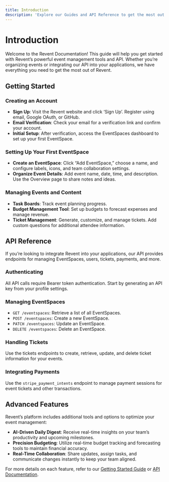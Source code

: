 ```yaml
---
title: Introduction
description: 'Explore our Guides and API Reference to get the most out of Revent.'
---
```


# Introduction

Welcome to the Revent Documentation! This guide will help you get started with Revent’s powerful event management tools and API. Whether you’re organizing events or integrating our API into your applications, we have everything you need to get the most out of Revent.

## Getting Started

### Creating an Account
- **Sign Up**: Visit the Revent website and click ‘Sign Up’. Register using email, Google OAuth, or GitHub.
- **Email Verification**: Check your email for a verification link and confirm your account.
- **Initial Setup**: After verification, access the EventSpaces dashboard to set up your first EventSpace.

### Setting Up Your First EventSpace
- **Create an EventSpace**: Click “Add EventSpace,” choose a name, and configure labels, icons, and team collaboration settings.
- **Organize Event Details**: Add event name, date, time, and description. Use the Overview page to share notes and ideas.

### Managing Events and Content
- **Task Boards**: Track event planning progress.
- **Budget Management Tool**: Set up budgets to forecast expenses and manage revenue.
- **Ticket Management**: Generate, customize, and manage tickets. Add custom questions for additional attendee information.

## API Reference

If you’re looking to integrate Revent into your applications, our API provides endpoints for managing EventSpaces, users, tickets, payments, and more.

### Authenticating
All API calls require Bearer token authentication. Start by generating an API key from your profile settings.

### Managing EventSpaces
- `GET /eventspaces`: Retrieve a list of all EventSpaces.
- `POST /eventspaces`: Create a new EventSpace.
- `PATCH /eventspaces`: Update an EventSpace.
- `DELETE /eventspaces`: Delete an EventSpace.

### Handling Tickets
Use the tickets endpoints to create, retrieve, update, and delete ticket information for your events.

### Integrating Payments
Use the `stripe_payment_intents` endpoint to manage payment sessions for event tickets and other transactions.

## Advanced Features

Revent’s platform includes additional tools and options to optimize your event management:

- **AI-Driven Daily Digest**: Receive real-time insights on your team’s productivity and upcoming milestones.
- **Precision Budgeting**: Utilize real-time budget tracking and forecasting tools to maintain financial accuracy.
- **Real-Time Collaboration**: Share updates, assign tasks, and communicate changes instantly to keep your team aligned.

For more details on each feature, refer to our [Getting Started Guide](/getting-started) or [API Documentation](/api-reference).
